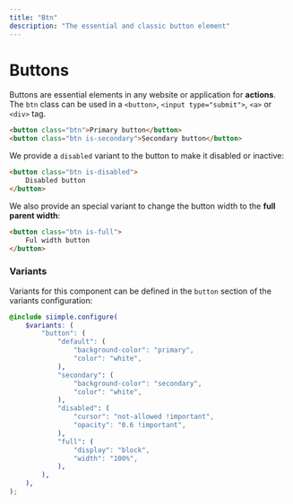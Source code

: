 ```yaml
---
title: "Btn"
description: "The essential and classic button element"
---
```


# Buttons

Buttons are essential elements in any website or application for **actions**. The `btn` class can be used in a `<button>`, `<input type="submit">`, `<a>` or `<div>` tag.

```html live=true align=center
<button class="btn">Primary button</button>
<button class="btn is-secondary">Secondary button</button>
```

We provide a `disabled` variant to the button to make it disabled or inactive:

```html live=true align=center
<button class="btn is-disabled">
    Disabled button
</button>
```

We also provide an special variant to change the button width to the **full parent width**:

```html live=true
<button class="btn is-full">
    Ful width button
</button>
```

### Variants

Variants for this component can be defined in the `button` section of the variants configuration:

```scss
@include siimple.configure(
    $variants: (
        "button": (
            "default": (
                "background-color": "primary",
                "color": "white",
            ),
            "secondary": (
                "background-color": "secondary",
                "color": "white",
            ),
            "disabled": (
                "cursor": "not-allowed !important",
                "opacity": "0.6 !important",
            ),
            "full": (
                "display": "block",
                "width": "100%",
            ),
        ),
    ),
);
```
